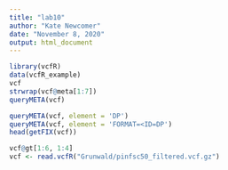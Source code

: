 ```yaml
---
title: "lab10"
author: "Kate Newcomer"
date: "November 8, 2020"
output: html_document
---
```

```r
library(vcfR)
data(vcfR_example)
vcf
strwrap(vcf@meta[1:7])
queryMETA(vcf)
```

```r
queryMETA(vcf, element = 'DP')
queryMETA(vcf, element = 'FORMAT=<ID=DP')
head(getFIX(vcf))
```

```r
vcf@gt[1:6, 1:4]
vcf <- read.vcfR("Grunwald/pinfsc50_filtered.vcf.gz")
```

